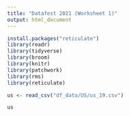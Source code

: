```yaml
---
title: "Datafest 2021 (Worksheet 1)"
output: html_document
---
```


```r
install.packages("reticulate")
library(readr)
library(tidyverse)
library(broom)
library(knitr)
library(patchwork)
library(rms)
library(reticulate)
```


```r
us <- read_csv("df_data/US/us_19.csv")
```
```r
us
```


